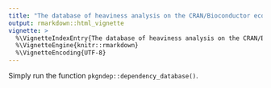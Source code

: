 ```yaml
---
title: "The database of heaviness analysis on the CRAN/Bioconductor ecosystem"
output: rmarkdown::html_vignette
vignette: >
  %\VignetteIndexEntry{The database of heaviness analysis on the CRAN/Bioconductor ecosystem}
  %\VignetteEngine{knitr::rmarkdown}
  %\VignetteEncoding{UTF-8}
---
```



Simply run the function `pkgndep::dependency_database()`.
